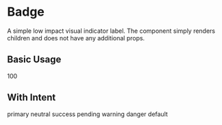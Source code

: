 
<Meta title="Badge" component={Badge} />

# Badge

A simple low impact visual indicator label. The component simply renders children and does not have any additional props.

## Basic Usage

<Canvas>
  <Story name="Basic Usage">
    <BadgeGroup>
      <Badge>100</Badge>
    </BadgeGroup>
  </Story>
</Canvas>

<RenderHtmlMarkup component="Badge" story="Basic Usage" />

## With Intent

<Canvas>
  <Story name="With Intent">
    <BadgeGroup>
      <Badge intent="primary">primary</Badge>
      <Badge intent="neutral">neutral</Badge>
      <Badge intent="success">success</Badge>
      <Badge intent="pending">pending</Badge>
      <Badge intent="warning">warning</Badge>
      <Badge intent="danger">danger</Badge>
      <Badge intent="default">default</Badge>
    </BadgeGroup>
  </Story>
</Canvas>

<RenderHtmlMarkup component="Badge" story="With Intent" />
